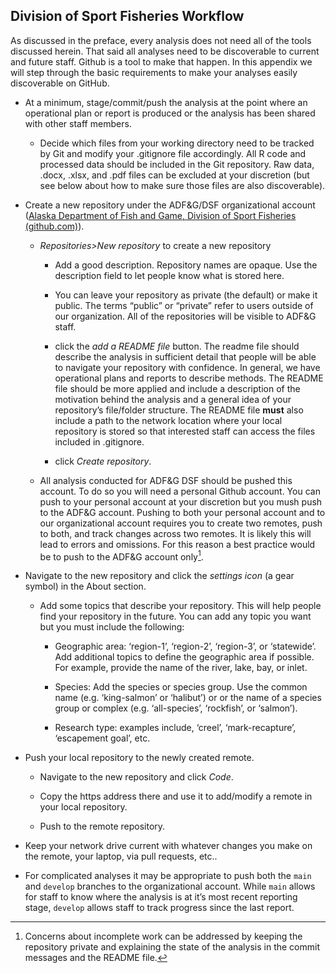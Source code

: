 ## Division of Sport Fisheries Workflow {#sec-workflow}

As discussed in the preface, every analysis does not need all of the tools discussed herein. That said all analyses need to be discoverable to current and future staff. Github is a tool to make that happen. In this appendix we will step through the basic requirements to make your analyses easily discoverable on GitHub.

-   At a minimum, stage/commit/push the analysis at the point where an operational plan or report is produced or the analysis has been shared with other staff members.

    -   Decide which files from your working directory need to be tracked by Git and modify your .gitignore file accordingly. All R code and processed data should be included in the Git repository. Raw data, .docx, .xlsx, and .pdf files can be excluded at your discretion (but see below about how to make sure those files are also discoverable).

-   Create a new repository under the ADF&G/DSF organizational account ([Alaska Department of Fish and Game, Division of Sport Fisheries (github.com)](https://github.com/ADFG-DSF)).

    -   *Repositories\>New repository* to create a new repository

        -   Add a good description. Repository names are opaque. Use the description field to let people know what is stored here.

        -   You can leave your repository as private (the default) or make it public. The terms "public" or "private" refer to users outside of our organization. All of the repositories will be visible to ADF&G staff.

        -   click the *add a README file* button. The readme file should describe the analysis in sufficient detail that people will be able to navigate your repository with confidence. In general, we have operational plans and reports to describe methods. The README file should be more applied and include a description of the motivation behind the analysis and a general idea of your repository's file/folder structure. The README file **must** also include a path to the network location where your local repository is stored so that interested staff can access the files included in .gitignore.

        -   click *Create repository*.

    -   All analysis conducted for ADF&G DSF should be pushed this account. To do so you will need a personal Github account. You can push to your personal account at your discretion but you mush push to the ADF&G account. Pushing to both your personal account and to our organizational account requires you to create two remotes, push to both, and track changes across two remotes. It is likely this will lead to errors and omissions. For this reason a best practice would be to push to the ADF&G account only[^workflow-1].

-   Navigate to the new repository and click the *settings icon* (a gear symbol) in the About section.

    -   Add some topics that describe your repository. This will help people find your repository in the future. You can add any topic you want but you must include the following:

        -   Geographic area: 'region-1', 'region-2', 'region-3', or 'statewide'. Add additional topics to define the geographic area if possible. For example, provide the name of the river, lake, bay, or inlet.

        -   Species: Add the species or species group. Use the common name (e.g. 'king-salmon' or 'halibut') or or the name of a species group or complex (e.g. 'all-species', 'rockfish', or 'salmon').

        -   Research type: examples include, 'creel', 'mark-recapture', 'escapement goal', etc.

-   Push your local repository to the newly created remote.

    -   Navigate to the new repository and click *Code*.

    -   Copy the https address there and use it to add/modify a remote in your local repository.

    -   Push to the remote repository.

-   Keep your network drive current with whatever changes you make on the remote, your laptop, via pull requests, etc..

-   For complicated analyses it may be appropriate to push both the `main` and `develop` branches to the organizational account. While `main` allows for staff to know where the analysis is at it's most recent reporting stage, `develop` allows staff to track progress since the last report.

[^workflow-1]: Concerns about incomplete work can be addressed by keeping the repository private and explaining the state of the analysis in the commit messages and the README file.
